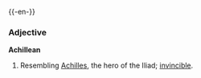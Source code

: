 {{-en-}}
===Adjective===
'''Achillean'''
#Resembling [[Achilles]], the hero of the Iliad; [[invincible]].